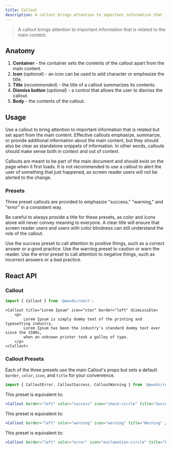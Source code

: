 ```yaml
---
title: Callout
description: A callout brings attention to important information that is related to the main content.
---
```



> A callout brings attention to important information that is related to the main content.

## Anatomy

1. **Container** - the container sets the contents of the callout apart from the main content.
1. **Icon** (_optional_) - an icon can be used to add character or emphasize the title.
1. **Title** (_recommended_) - the title of a callout summarizes its contents.
1. **Dismiss button** (_optional_) - a control that allows the user to dismiss the callout.
1. **Body** - the contents of the callout.

## Usage

Use a callout to bring attention to important information that is related but set apart from the main content.
Effective callouts emphasize, summarize, or provide additional information about the main content, but they should also be clear as standalone snippets of information.
In other words, callouts should make sense both in context and out of context.

<Callout title="Callouts vs. Alerts" border="left">

Callouts are meant to be part of the main document and should exist on the page when it first loads.
It is not recommended to use a callout to alert the user of something that just happened, as screen reader users will not be alerted to the change.

</Callout>

### Presets

Three preset callouts are provided to emphasize "success," "warning," and "error" in a consistent way.

Be careful to always provide a title for these presets, as color and icons alone will never convey meaning to everyone.
A clear title will ensure that screen reader users and users with color blindness can still understand the role of the callout.

<div>
	<CalloutSuccess>
		Use the success preset to call attention to positive things, such as a correct answer or a good practice.
	</CalloutSuccess>
	<CalloutWarning>
		Use the warning preset to caution or warn the reader.
	</CalloutWarning>
	<CalloutError>
		Use the error preset to call attention to negative things, such as incorrect answers or a bad practice.
	</CalloutError>
</div>


## React API

### Callout

```js
import { Callout } from '@wwnds/react';
```

```tsx live
<Callout title="Lorem Ipsum" icon="star" border="left" dismissible>
	<p>
		Lorem Ipsum is simply dummy text of the printing and typesetting industry.
		Lorem Ipsum has been the industry's standard dummy text ever since the 1500s,
		when an unknown printer took a galley of type.
	</p>
</Callout>
```

<PropsTable from={Callout} />

### Callout Presets

Each of the three presets use the main Callout's props but sets a default `border`, `color`, `icon`, and `title` for your convenience.


```js
import { CalloutError, CalloutSuccess, CalloutWarning } from '@wwnds/react';
```

<CalloutSuccess title="CalloutSuccess">

This preset is equivalent to:
```jsx
<Callout border="left" color="success" icon="check-circle" title="Success" />
```

</CalloutSuccess>

<CalloutWarning title="CalloutWarning">

This preset is equivalent to:
```jsx
<Callout border="left" color="warning" icon="warning" title="Warning" />
```

</CalloutWarning>

<CalloutError title="CalloutError">

This preset is equivalent to:
```jsx
<Callout border="left" color="error" icon="exclamation-circle" title="Error" />
```

</CalloutError>
